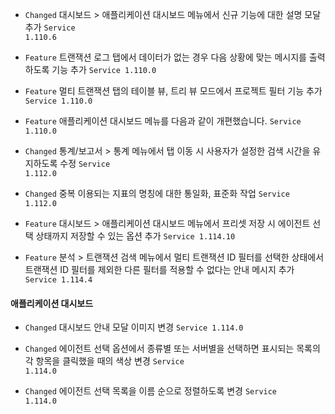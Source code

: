 
- <code class="Changed">Changed</code> <span class="uitext">대시보드</span> &gt; <span class="uitext">애플리케이션 대시보드</span> 메뉴에서 신규 기능에 대한 설명 모달 추가 <code class='changelog-service'>Service 1.110.6​</code>

- <code class="Feature">Feature</code> <span class="uitext">트랜잭션 로그</span> 탭에서 데이터가 없는 경우 다음 상황에 맞는 메시지를 출력하도록 기능 추가 <code class='changelog-service'>Service 1.110.0​</code>

- <code class="Feature">Feature</code> <span class="uitext">멀티 트랜잭션</span> 탭의 <span class="uitext">테이블</span> 뷰, <span class="uitext">트리</span> 뷰 모드에서 프로젝트 필터 기능 추가 <code class='changelog-service'>Service 1.110.0​</code>

- <code class="Feature">Feature</code> <span class="uitext">애플리케이션 대시보드</span> 메뉴를 다음과 같이 개편했습니다. <code class='changelog-service'>Service 1.110.0​</code>

- <code class="Changed">Changed</code> <span class="uitext">통계/보고서</span> &gt; <span class="uitext">통계</span> 메뉴에서 탭 이동 시 사용자가 설정한 검색 시간을 유지하도록 수정 <code class='changelog-service'>Service 1.112.0​</code>

- <code class="Changed">Changed</code> 중복 이용되는 지표의 명칭에 대한 통일화, 표준화 작업 <code class='changelog-service'>Service 1.112.0​</code>

- <code class="Feature">Feature</code> <span class="uitext">대시보드</span> &gt; <span class="uitext">애플리케이션 대시보드</span> 메뉴에서 프리셋 저장 시 에이전트 선택 상태까지 저장할 수 있는 옵션 추가 <code class='changelog-service'>Service 1.114.10​</code>

- <code class="Feature">Feature</code> <span class="uitext">분석</span> &gt; <span class="uitext">트랜잭션 검색</span> 메뉴에서 <span class="uitext">멀티 트랜잭션 ID</span> 필터를 선택한 상태에서 <span class="uitext">트랜잭션 ID</span> 필터를 제외한 다른 필터를 적용할 수 없다는 안내 메시지 추가 <code class='changelog-service'>Service 1.114.4​</code>

#### 애플리케이션 대시보드​

- <code class="Changed">Changed</code> 대시보드 안내 모달 이미지 변경 <code class='changelog-service'>Service 1.114.0​</code>

- <code class="Changed">Changed</code> 에이전트 선택 옵션에서 <span class="uitext">종류별</span> 또는 <span class="uitext">서버별</span>을 선택하면 표시되는 목록의 각 항목을 클릭했을 때의 색상 변경 <code class='changelog-service'>Service 1.114.0​</code>

- <code class="Changed">Changed</code> 에이전트 선택 목록을 이름 순으로 정렬하도록 변경 <code class='changelog-service'>Service 1.114.0​</code>

